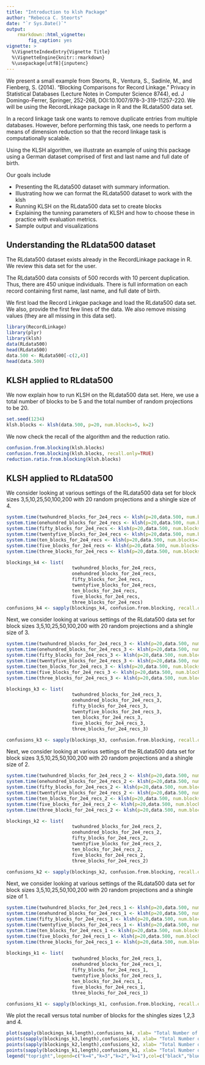 ```yaml
---
title: "Introduction to klsh Package"
author: "Rebecca C. Steorts"
date: "`r Sys.Date()`"
output: 
    rmarkdown::html_vignette:
        fig_caption: yes
vignette: >
  %\VignetteIndexEntry{Vignette Title}
  %\VignetteEngine{knitr::rmarkdown}
  %\usepackage[utf8]{inputenc}
---
```

We present a small example from Steorts, R., Ventura, S., Sadinle, M., and Fienberg, S. (2014). "Blocking Comparisons for Record Linkage." Privacy in Statistical Databases (Lecture Notes in Computer Science 8744), ed. J Domingo-Ferrer, Springer, 252-268, DOI:10.1007/978-3-319-11257-220. We will be using the RecordLinkage package in R and the RLdata500 data set. 

In a record linkage task one wants to remove duplicate 
entries from multiple databases. However, before performing this task, one needs to perform a means of dimension reduction so that the record linkage task is computationally scalable. 
 
Using the KLSH algorithm, we illustrate an example of using this package using a German dataset comprised of first and last name and full date of birth. 

Our goals include

- Presenting the RLdata500 dataset with summary information.
- Illustrating how we can format the RLdata500 dataset to work with the klsh
- Running KLSH on the RLdata500 data set to create blocks
- Explaining the tunning parameters of KLSH and how to choose these in practice with evaluation metrics.
- Sample output and visualizations 

## Understanding the RLdata500 dataset

The RLdata500 dataset exists already in the RecordLinkage package in R. We review this data set for the user. 

The RLdata500 data consists of 500 records with 10 percent duplication. Thus, there are 450 unique individuals. There is full information on each record containing first name, last name, and full date of birth. 

We first load the Record Linkgae package and load the RLdata500 data set. We also, provide the first few lines of the data. We also remove missing values (they are all missing in this data set). 

```r
library(RecordLinkage)
library(plyr)
library(klsh)
data(RLdata500)
head(RLdata500)
data.500 <- RLdata500[-c(2,4)]
head(data.500)
```

## KLSH applied to RLdata500

We now explain how to run KLSH on the RLdata500 data set. Here, we use a total number of blocks to be 5 and the total number of random projections to be 20. 

```r
set.seed(1234)
klsh.blocks <- klsh(data.500, p=20, num.blocks=5, k=2)
```

We now check the recall of the algorithm and the reduction ratio. 

```r
confusion.from.blocking(klsh.blocks)
confusion.from.blocking(klsh.blocks, recall.only=TRUE)
reduction.ratio.from.blocking(klsh.blocks)
```

## KLSH applied to RLdata500

We consider looking at various settings of the RLdata500 data set for block sizes 3,5,10,25,50,100,200 with 20 random projections and a shingle size of 4.

```r
system.time(twohundred_blocks_for_2e4_recs <- klsh(p=20,data.500, num.blocks=200,k=4))
system.time(onehundred_blocks_for_2e4_recs <- klsh(p=20,data.500, num.blocks=100,k=4))
system.time(fifty_blocks_for_2e4_recs <- klsh(p=20,data.500, num.blocks=50,k=4))
system.time(twentyfive_blocks_for_2e4_recs <- klsh(p=20,data.500, num.blocks=25,k=4))
system.time(ten_blocks_for_2e4_recs <- klsh(p=20,data.500, num.blocks=10,k=4))
system.time(five_blocks_for_2e4_recs <- klsh(p=20,data.500, num.blocks=5,k=4))
system.time(three_blocks_for_2e4_recs <- klsh(p=20,data.500, num.blocks=3,k=4))

blockings_k4 <- list(
						twohundred_blocks_for_2e4_recs,
						onehundred_blocks_for_2e4_recs,
						fifty_blocks_for_2e4_recs,
						twentyfive_blocks_for_2e4_recs,
						ten_blocks_for_2e4_recs,
						five_blocks_for_2e4_recs,
						three_blocks_for_2e4_recs)
confusions_k4 <- sapply(blockings_k4, confusion.from.blocking, recall.only=TRUE, true_ids = identity.RLdata500)	
```

Next, we consider looking at various settings of the RLdata500 data set for block sizes 3,5,10,25,50,100,200 with 20 random projections and a shingle size of 3.

```r
system.time(twohundred_blocks_for_2e4_recs_3 <- klsh(p=20,data.500, num.blocks=200,k=3))
system.time(onehundred_blocks_for_2e4_recs_3 <- klsh(p=20,data.500, num.blocks=100,k=3))
system.time(fifty_blocks_for_2e4_recs_3 <- klsh(p=20,data.500, num.blocks=50,k=3))
system.time(twentyfive_blocks_for_2e4_recs_3 <- klsh(p=20,data.500, num.blocks=25,k=3))
system.time(ten_blocks_for_2e4_recs_3 <- klsh(p=20,data.500, num.blocks=10,k=3))
system.time(five_blocks_for_2e4_recs_3 <- klsh(p=20,data.500, num.blocks=5,k=3))
system.time(three_blocks_for_2e4_recs_3 <- klsh(p=20,data.500, num.blocks=3,k=3))

blockings_k3 <- list(
						twohundred_blocks_for_2e4_recs_3,
						onehundred_blocks_for_2e4_recs_3,
						fifty_blocks_for_2e4_recs_3,
						twentyfive_blocks_for_2e4_recs_3,
						ten_blocks_for_2e4_recs_3,
						five_blocks_for_2e4_recs_3,
						three_blocks_for_2e4_recs_3)

confusions_k3 <- sapply(blockings_k3, confusion.from.blocking, recall.only=TRUE, true_ids = identity.RLdata500)
```

Next, we consider looking at various settings of the RLdata500 data set for block sizes 3,5,10,25,50,100,200 with 20 random projections and a shingle size of 2.

```r
system.time(twohundred_blocks_for_2e4_recs_2 <- klsh(p=20,data.500, num.blocks=200,k=2))
system.time(onehundred_blocks_for_2e4_recs_2 <- klsh(p=20,data.500, num.blocks=100,k=2))
system.time(fifty_blocks_for_2e4_recs_2 <- klsh(p=20,data.500, num.blocks=50,k=2))
system.time(twentyfive_blocks_for_2e4_recs_2 <- klsh(p=20,data.500, num.blocks=25,k=2))
system.time(ten_blocks_for_2e4_recs_2 <- klsh(p=20,data.500, num.blocks=10,k=2))
system.time(five_blocks_for_2e4_recs_2 <- klsh(p=20,data.500, num.blocks=5,k=2))
system.time(three_blocks_for_2e4_recs_2 <- klsh(p=20,data.500, num.blocks=3,k=2))

blockings_k2 <- list(
						twohundred_blocks_for_2e4_recs_2,
						onehundred_blocks_for_2e4_recs_2,
						fifty_blocks_for_2e4_recs_2,
						twentyfive_blocks_for_2e4_recs_2,
						ten_blocks_for_2e4_recs_2,
						five_blocks_for_2e4_recs_2,
						three_blocks_for_2e4_recs_2)	

confusions_k2 <- sapply(blockings_k2, confusion.from.blocking, recall.only=TRUE, true_ids = identity.RLdata500)
```

Next, we consider looking at various settings of the RLdata500 data set for block sizes 3,5,10,25,50,100,200 with 20 random projections and a shingle size of 1.

```r
system.time(twohundred_blocks_for_2e4_recs_1 <- klsh(p=20,data.500, num.blocks=200,k=1))
system.time(onehundred_blocks_for_2e4_recs_1 <- klsh(p=20,data.500, num.blocks=100,k=1))
system.time(fifty_blocks_for_2e4_recs_1 <- klsh(p=20,data.500, num.blocks=50,k=1))
system.time(twentyfive_blocks_for_2e4_recs_1 <- klsh(p=20,data.500, num.blocks=25,k=1))
system.time(ten_blocks_for_2e4_recs_1 <- klsh(p=20,data.500, num.blocks=10,k=1))
system.time(five_blocks_for_2e4_recs_1 <- klsh(p=20,data.500, num.blocks=5,k=1))
system.time(three_blocks_for_2e4_recs_1 <- klsh(p=20,data.500, num.blocks=3,k=1))

blockings_k1 <- list(
						twohundred_blocks_for_2e4_recs_1,
						onehundred_blocks_for_2e4_recs_1,
						fifty_blocks_for_2e4_recs_1,
						twentyfive_blocks_for_2e4_recs_1,
						ten_blocks_for_2e4_recs_1,
						five_blocks_for_2e4_recs_1,
						three_blocks_for_2e4_recs_1)

confusions_k1 <- sapply(blockings_k1, confusion.from.blocking, recall.only=TRUE, true_ids = identity.RLdata500)
```

We plot the recall versus total number of blocks for the shingles sizes 1,2,3 and 4. 

```r
plot(sapply(blockings_k4,length),confusions_k4, xlab= "Total Number of Blocks", ylab= "Recall", col="black",pch=1,ylim=c(0.4,1),type="b")	
points(sapply(blockings_k3,length),confusions_k3, xlab= "Total Number of Blocks", ylab= "Recall", col="blue",pch=1,ylim=c(0.4,1),type="b")
points(sapply(blockings_k2,length),confusions_k2, xlab= "Total Number of Blocks", ylab= "Recall", col="red",pch=1,ylim=c(0.4,1),type="b")
points(sapply(blockings_k1,length),confusions_k1, xlab= "Total Number of Blocks", ylab= "Recall", col="green",pch=1,ylim=c(0.4,1),type="b")
legend("topright",legend=c("k=4","k=3","k=2","k=1"),col=c("black","blue","red","green"), pch=c(1,1,1,1),lty=1)		
```



